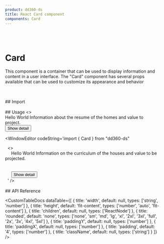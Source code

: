 ```yaml
---
product: dd360-ds
title: React Card component
components: Card
---
```


<br />
<br />

# <span name="floating-nav">Card</span>

This component is a container that can be used to display information and content in a user interface. The "Card" component has several props available that can
be used to customize its appearance and behavior

<br />
<br />
## <span name="floating-nav">Import</span>

<WindowEditor codeString="import { Card } from 'dd360-ds'" />
<WindowEditor codeString="import Card from 'dd360-ds/Card'" />

<br />
<br />
## <span name="floating-nav">Usage</span>

<ContainerComponentDoc>
    <Card padding={0} width={250}>
        <>
            <div className="pt-4 px-4">
                <Text bold className="mb-7" variant="h5">
                    Hello World
                </Text>
                <Text className="text-sm">Information about the resume of the homes and value to project.</Text>
            </div>
            <div className="w-full border-t my-6" />
            <div className="px-2 grid place-center">
                <Button className="p-0 m-0" variant="secondary">
                    Show detail
                </Button>
            </div>
        </>
    </Card>
</ContainerComponentDoc>

<WindowEditor codeString='import { Card } from "dd360-ds"

<Card padding={0} width={250}>
    &nbsp;
    <>
        &nbsp;&nbsp;
        <div className="pt-4 px-4">
            &nbsp;&nbsp;&nbsp;&nbsp;
            <Text bold className="mb-7" variant="h5">
                Hello World
            </Text>
            <Text size="sm">Information on the curriculum of the houses and value to be projected.</Text>
            &nbsp;&nbsp;
        </div>
        &nbsp;&nbsp;
        <div className="w-full border-t my-6" />
        &nbsp;&nbsp;
        <div className="px-2 grid place-center">
            &nbsp;&nbsp;&nbsp;&nbsp;
            <Button className="p-0 m-0" variant="secondary">
                Show detail
            </Button>
            &nbsp;&nbsp;
        </div>
        &nbsp;
    </>
</Card>
' />

<br />
<br />
## <span name="floating-nav">API Reference</span>

<CustomTableDocs
    dataTable={[
        { title: 'width', default: null, types: ['string', 'number'] },
        { title: 'height', default: 'fit-content', types: ['number', 'auto', 'fit-content'] },
        { title: 'children', default: null, types: ['ReactNode'] },
        { title: 'rounded', default: 'none', types: ['none', 'sm', 'md', 'lg', 'xl', '2xl', '3xl', 'full', '2x', '3x', '4xl', '5xl'] },
        { title: 'paddingY', default: null, types: ['number'] },
        { title: 'paddingX', default: null, types: ['number'] },
        { title: 'padding', default: '4', types: ['number'] },
        { title: 'className', default: null, types: ['string'] }
    ]}
/>
